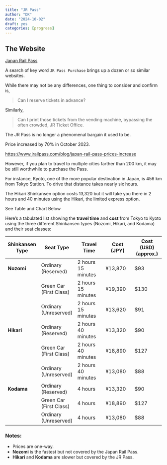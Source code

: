 ```yaml
---
title: "JR Pass"
author: "DK"
date: "2024-10-02"
draft: yes
categories: [progress]
---
```


## The Website

[Japan Rail Pass](https://japanrailpass.net/en/purchase/)

A search of key word `JR Pass Purchase` brings up a dozen or so similar websites.

While there may not be any differences, one thing to consider and confirm is,

> Can I reserve tickets in advance?

Similarly,

> Can I print those tickets from the vending machine, bypassing the often crowded, JR Ticket Office.

The JR Pass is no longer a phenomenal bargain it used to be.

Price increased by 70% in October 2023.

<https://www.jrailpass.com/blog/japan-rail-pass-prices-increase>

However, if you plan to travel to multiple cities farther than 200 km, it may be still worthwhile to purchase the Pass.

For instance, Kyoto, one of the more popular destination in Japan, is 456 km from Tokyo Station. To drive that distance takes nearly six hours.

The Hikari Shinkansen option costs 13,320 but it will take you there in 2 hours and 40 minutes using the Hikari, the limited express option.

See Table and Chart Below

Here’s a tabulated list showing the **travel time** and **cost** from Tokyo to Kyoto using the three different Shinkansen types (Nozomi, Hikari, and Kodama) and their seat classes:

| **Shinkansen Type** | **Seat Type**           | **Travel Time**    | **Cost (JPY)** | **Cost (USD)** (approx.) |
|---------------|---------------|---------------|---------------|---------------|
| **Nozomi**          | Ordinary (Reserved)     | 2 hours 15 minutes | ¥13,870        | \$93                     |
|                     | Green Car (First Class) | 2 hours 15 minutes | ¥19,390        | \$130                    |
|                     | Ordinary (Unreserved)   | 2 hours 15 minutes | ¥13,620        | \$91                     |
| **Hikari**          | Ordinary (Reserved)     | 2 hours 40 minutes | ¥13,320        | \$90                     |
|                     | Green Car (First Class) | 2 hours 40 minutes | ¥18,890        | \$127                    |
|                     | Ordinary (Unreserved)   | 2 hours 40 minutes | ¥13,080        | \$88                     |
| **Kodama**          | Ordinary (Reserved)     | 4 hours            | ¥13,320        | \$90                     |
|                     | Green Car (First Class) | 4 hours            | ¥18,890        | \$127                    |
|                     | Ordinary (Unreserved)   | 4 hours            | ¥13,080        | \$88                     |

### Notes:

-   Prices are one-way.
-   **Nozomi** is the fastest but not covered by the Japan Rail Pass.
-   **Hikari** and **Kodama** are slower but covered by the JR Pass.
